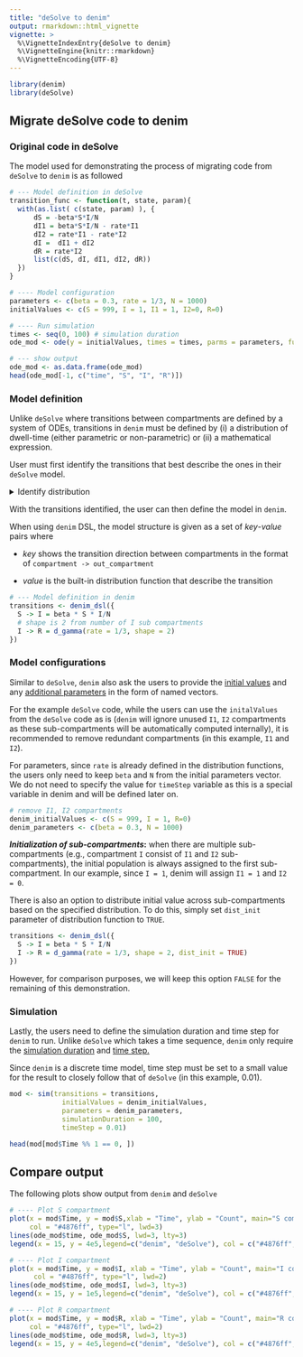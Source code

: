 ```yaml
---
title: "deSolve to denim"
output: rmarkdown::html_vignette
vignette: >
  %\VignetteIndexEntry{deSolve to denim}
  %\VignetteEngine{knitr::rmarkdown}
  %\VignetteEncoding{UTF-8}
---
```


```r
library(denim)
library(deSolve)
```

## Migrate deSolve code to denim

### Original code in deSolve

The model used for demonstrating the process of migrating code from `deSolve` to `denim` is as followed

```r
# --- Model definition in deSolve
transition_func <- function(t, state, param){
  with(as.list( c(state, param) ), {
      dS = -beta*S*I/N
      dI1 = beta*S*I/N - rate*I1
      dI2 = rate*I1 - rate*I2
      dI =  dI1 + dI2
      dR = rate*I2
      list(c(dS, dI, dI1, dI2, dR))
  })
}

# ---- Model configuration 
parameters <- c(beta = 0.3, rate = 1/3, N = 1000) 
initialValues <- c(S = 999, I = 1, I1 = 1, I2=0, R=0)

# ---- Run simulation
times <- seq(0, 100) # simulation duration
ode_mod <- ode(y = initialValues, times = times, parms = parameters, func = transition_func)

# --- show output
ode_mod <- as.data.frame(ode_mod)
head(ode_mod[-1, c("time", "S", "I", "R")])
```

### Model definition

Unlike `deSolve` where transitions between compartments are defined by a system of ODEs, transitions in `denim` must be defined by (i) a distribution of dwell-time (either parametric or non-parametric) or (ii) a mathematical expression.

User must first identify the transitions that best describe the ones in their `deSolve` model.

```{=html}
<details>
  <summary>Identify distribution</summary>
```
```r
# --- Model definition in deSolve
transition_func <- function(t, state, param){
  with(as.list( c(state, param) ), {
      
      # For S -> I transition, since it involves parameters (beta, N), 
      # the best transition to describe this is using a mathematical formula
      dS = -beta*S*I/N
      
      # For I -> R transition, linear chain trick is applied --> implies Erlang distributed dwell time
      # Hence, we can use d_gamma from denim
      dI1 = beta*S*I/N - rate*I1
      dI2 = rate*I1 - rate*I2
      dI =  dI1 + dI2
      dR = rate*I2
      list(c(dS, dI, dI1, dI2, dR))
  })
}
```

</details>

With the transitions identified, the user can then define the model in `denim`.

When using `denim` DSL, the model structure is given as a set of *key*-*value* pairs where

-   *key* shows the transition direction between compartments in the format of `compartment -> out_compartment`

-   *value* is the built-in distribution function that describe the transition

```r
# --- Model definition in denim
transitions <- denim_dsl({
  S -> I = beta * S * I/N
  # shape is 2 from number of I sub compartments
  I -> R = d_gamma(rate = 1/3, shape = 2) 
})
```

### Model configurations

Similar to `deSolve`, `denim` also ask the users to provide the [initial values]{.underline} and any [additional parameters]{.underline} in the form of named vectors.

For the example `deSolve` code, while the users can use the `initalValues` from the `deSolve` code as is (`denim` will ignore unused `I1`, `I2` compartments as these sub-compartments will be automatically computed internally), it is recommended to remove redundant compartments (in this example, `I1` and `I2`).

For parameters, since `rate` is already defined in the distribution functions, the users only need to keep `beta` and `N` from the initial parameters vector. We do not need to specify the value for `timeStep` variable as this is a special variable in denim and will be defined later on.

```r
# remove I1, I2 compartments
denim_initialValues <- c(S = 999, I = 1, R=0)
denim_parameters <- c(beta = 0.3, N = 1000) 
```

***Initialization of sub-compartments*****:** when there are multiple sub-compartments (e.g., compartment `I` consist of `I1` and `I2` sub-compartments), the initial population is always assigned to the first sub-compartment. In our example, since `I = 1`, denim will assign `I1 = 1` and `I2 = 0`.

There is also an option to distribute initial value across sub-compartments based on the specified distribution. To do this, simply set `dist_init` parameter of distribution function to `TRUE`.

```r
transitions <- denim_dsl({
  S -> I = beta * S * I/N 
  I -> R = d_gamma(rate = 1/3, shape = 2, dist_init = TRUE) 
})
```

However, for comparison purposes, we will keep this option `FALSE` for the remaining of this demonstration.

### Simulation

Lastly, the users need to define the simulation duration and time step for `denim` to run. Unlike `deSolve` which takes a time sequence, `denim` only require the [simulation duration]{.underline} and [time step.]{.underline}

Since `denim` is a discrete time model, time step must be set to a small value for the result to closely follow that of `deSolve` (in this example, 0.01).

```r
mod <- sim(transitions = transitions,
             initialValues = denim_initialValues, 
             parameters = denim_parameters,
             simulationDuration = 100,
             timeStep = 0.01)

head(mod[mod$Time %% 1 == 0, ])
```

## Compare output

The following plots show output from `denim` and `deSolve`

```r
# ---- Plot S compartment
plot(x = mod$Time, y = mod$S,xlab = "Time", ylab = "Count", main="S compartment",
     col = "#4876ff", type="l", lwd=3)
lines(ode_mod$time, ode_mod$S, lwd=3, lty=3)
legend(x = 15, y = 4e5,legend=c("denim", "deSolve"), col = c("#4876ff", "black"), lty=c(1,3))

# ---- Plot I compartment
plot(x = mod$Time, y = mod$I, xlab = "Time", ylab = "Count", main="I compartment",
      col = "#4876ff", type="l", lwd=2)
lines(ode_mod$time, ode_mod$I, lwd=3, lty=3)
legend(x = 15, y = 1e5,legend=c("denim", "deSolve"), col = c("#4876ff", "black"), lty=c(1,3))

# ---- Plot R compartment
plot(x = mod$Time, y = mod$R, xlab = "Time", ylab = "Count", main="R compartment",
     col = "#4876ff", type="l", lwd=2)
lines(ode_mod$time, ode_mod$R, lwd=3, lty=3)
legend(x = 15, y = 4e5,legend=c("denim", "deSolve"), col = c("#4876ff", "black"), lty=c(1,3))
```
